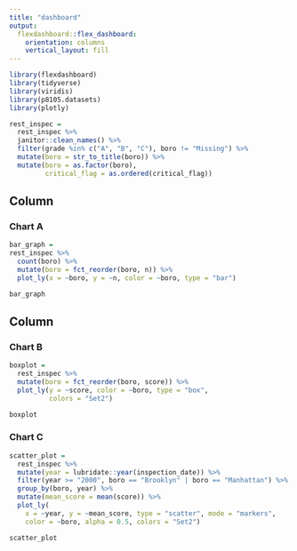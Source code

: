 ```yaml
---
title: "dashboard"
output: 
  flexdashboard::flex_dashboard:
    orientation: columns
    vertical_layout: fill
---
```



```r
library(flexdashboard)
library(tidyverse)
library(viridis)
library(p8105.datasets)
library(plotly)

```


```r
rest_inspec = 
  rest_inspec %>%
  janitor::clean_names() %>%
  filter(grade %in% c("A", "B", "C"), boro != "Missing") %>% 
  mutate(boro = str_to_title(boro)) %>%
  mutate(boro = as.factor(boro),
         critical_flag = as.ordered(critical_flag))

```

Column {data-width=650}
-----------------------------------------------------------------------

### Chart A


```r
bar_graph =
rest_inspec %>% 
  count(boro) %>% 
  mutate(boro = fct_reorder(boro, n)) %>% 
  plot_ly(x = ~boro, y = ~n, color = ~boro, type = "bar")

bar_graph

```


Column {data-width=350}
-----------------------------------------------------------------------


### Chart B


```r
boxplot = 
  rest_inspec %>%
  mutate(boro = fct_reorder(boro, score)) %>% 
  plot_ly(y = ~score, color = ~boro, type = "box",
          colors = "Set2")

boxplot

```


### Chart C


```r
scatter_plot =
  rest_inspec %>%
  mutate(year = lubridate::year(inspection_date)) %>%
  filter(year >= "2000", boro == "Brooklyn" | boro == "Manhattan") %>%
  group_by(boro, year) %>%
  mutate(mean_score = mean(score)) %>%
  plot_ly(
    x = ~year, y = ~mean_score, type = "scatter", mode = "markers",
    color = ~boro, alpha = 0.5, colors = "Set2")

scatter_plot


```









